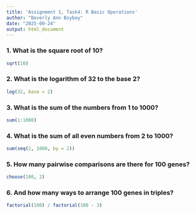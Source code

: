 ```yaml
---
title: 'Assignment 1, Task4: R Basic Operations'
author: "Beverly Ann Boyboy"
date: "2025-09-24"
output: html_document
---
```

### 1. What is the square root of 10?
```r
sqrt(10)
```

### 2. What is the logarithm of 32 to the base 2?
```r
log(32, base = 2)
```

### 3. What is the sum of the numbers from 1 to 1000?
```r
sum(1:1000)
```

### 4. What is the sum of all even numbers from 2 to 1000?
```r
sum(seq(2, 1000, by = 2))
```

### 5. How many pairwise comparisons are there for 100 genes?
```r
choose(100, 2)
```

### 6. And how many ways to arrange 100 genes in triples?
```r
factorial(100) / factorial(100 - 3)
```


